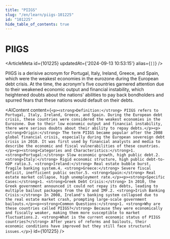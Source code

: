 ```yaml
---
title: "PIIGS"
slug: "/en/learn/piigs-101225"
id: "101225"
hide_table_of_contents: true
---
```



# PIIGS

<ArticleMeta id={101225} updatedAt={'2024-09-13 10:53:15'} alias={`[]`} />
<div className='border-solid border-b border-t-0 my-4 border-[var(--ifm-color-gray-300)]' />

PIIGS is a derisive acronym for Portugal, Italy, Ireland, Greece, and Spain, which were the weakest economies in the eurozone during the European debt crisis. At the time, the acronym's five countries garnered attention due to their weakened economic output and financial instability, which heightened doubts about the nations' abilities to pay back bondholders and spurred fears that these nations would default on their debts.

<AIContent content={`<p><strong>Definition:</strong> PIIGS refers to Portugal, Italy, Ireland, Greece, and Spain. During the European debt crisis, these countries were considered the weakest economies in the Eurozone. Due to their low economic output and financial instability, there were serious doubts about their ability to repay debts.</p><p><strong>Origin:</strong> The term PIIGS became popular after the 2008 global financial crisis, especially during the European sovereign debt crisis in 2010. It was first used by financial analysts and media to describe the economic and fiscal vulnerabilities of these countries.</p><p><strong>Categories and Characteristics:</strong>1. <strong>Portugal:</strong> Slow economic growth, high public debt.2. <strong>Italy:</strong> Rigid economic structure, high public debt-to-GDP ratio.3. <strong>Ireland:</strong> Real estate bubble burst, fragile banking system.4. <strong>Greece:</strong> Severe fiscal deficit, inefficient public sector.5. <strong>Spain:</strong> Real estate market collapse, high unemployment rate.</p><p><strong>Specific Cases:</strong>1. <strong>Greek Debt Crisis:</strong> In 2010, the Greek government announced it could not repay its debts, leading to multiple bailout packages from the EU and IMF.2. <strong>Irish Banking Crisis:</strong> In 2008, Ireland's banking system collapsed due to the real estate market crash, prompting large-scale government bailouts.</p><p><strong>Common Questions:</strong>1. <strong>Why are these countries called PIIGS?</strong> Because they were economically and fiscally weaker, making them more susceptible to market fluctuations.2. <strong>What is the current economic status of PIIGS countries?</strong> After years of reforms and bailouts, their economic conditions have improved but they still face structural issues.</p>`} id={101225} />
